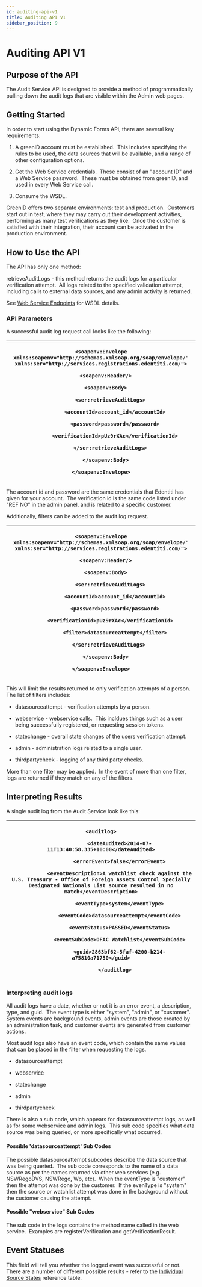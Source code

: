 ```yaml
---
id: auditing-api-v1
title: Auditing API V1
sidebar_position: 9
---
```


# Auditing API V1

## Purpose of the API

The Audit Service API is designed to provide a method of programmatically pulling down the audit logs that are visible within the Admin web pages.

## Getting Started

In order to start using the Dynamic Forms API, there are several key requirements:

1. A greenID account must be established.  This includes specifying the rules to be used, the data sources that will be available, and a range of other configuration options.

2. Get the Web Service credentials.  These consist of an "account ID" and a Web Service password.  These must be obtained from greenID, and used in every Web Service call.

3. Consume the WSDL.

GreenID offers two separate environments: test and production.  Customers start out in test, where they may carry out their development activities, performing as many test verifications as they like.  Once the customer is satisfied with their integration, their account can be activated in the production environment.  

## How to Use the API

The API has only one method:

retrieveAuditLogs - this method returns the audit logs for a particular verification attempt.  All logs related to the specified validation attempt, including calls to external data sources, and any admin activity is returned.

See [Web Service Endpoints](https://vixverify.atlassian.net/wiki/spaces/GREEN/pages/8880463/Web+Service+Endpoints) for WSDL details. 

### API Parameters

A successful audit log request call looks like the following:

| <p>`<soapenv:Envelope xmlns:soapenv="http://schemas.xmlsoap.org/soap/envelope/"` `xmlns:ser="http://services.registrations.edentiti.com/">`</p><p>`   <soapenv:Header/>`</p><p>`   <soapenv:Body>`</p><p>`      <ser:retrieveAuditLogs>`</p><p>`         <accountId>account_id</accountId>`</p><p>`         <password>password</password>`</p><p>`         <verificationId>pUz9rXAc</verificationId>`</p><p>`      </ser:retrieveAuditLogs>`</p><p>`   </soapenv:Body>`</p><p>`</soapenv:Envelope>`</p> |
| ------------------------------------------------------------------------------------------------------------------------------------------------------------------------------------------------------------------------------------------------------------------------------------------------------------------------------------------------------------------------------------------------------------------------------------------------------------------------------------------------------- |

The account id and password are the same credentials that Edentiti has given for your account.  The verification id is the same code listed under "REF NO" in the admin panel, and is related to a specific customer.

Additionally, filters can be added to the audit log request.  

| <p>`<soapenv:Envelope xmlns:soapenv="http://schemas.xmlsoap.org/soap/envelope/"` `xmlns:ser="http://services.registrations.edentiti.com/">`</p><p>`   <soapenv:Header/>`</p><p>`   <soapenv:Body>`</p><p>`      <ser:retrieveAuditLogs>`</p><p>`         <accountId>account_id</accountId>`</p><p>`         <password>password</password>`</p><p>`         <verificationId>pUz9rXAc</verificationId>   `</p><p>`         <filter>datasourceattempt</filter>`</p><p>`     </ser:retrieveAuditLogs>`</p><p>`   </soapenv:Body>`</p><p>`</soapenv:Envelope>`</p> |
| ------------------------------------------------------------------------------------------------------------------------------------------------------------------------------------------------------------------------------------------------------------------------------------------------------------------------------------------------------------------------------------------------------------------------------------------------------------------------------------------------------------------------------------------------------------- |

This will limit the results returned to only verification attempts of a person.  The list of filters includes:

- datasourceattempt - verification attempts by a person.

- webservice - webservice calls.  This incldues things such as a user being successfully registered, or requesting session tokens.

- statechange - overall state changes of the users verification attempt.

- admin - administration logs related to a single user.

- thirdpartycheck - logging of any third party checks.

More than one filter may be applied.  In the event of more than one filter, logs are returned if they match on any of the filters.

## Interpreting Results

A single audit log from the Audit Service look like this:

| <p>`<auditlog>`</p><p>`            <dateAudited>2014-07-11T13:40:58.335+10:00</dateAudited>`</p><p>`            <errorEvent>false</errorEvent>`</p><p>`            <eventDescription>A watchlist check against the U.S. Treasury - Office of Foreign Assets Control Specially Designated Nationals List source resulted in no match</eventDescription>`</p><p>`            <eventType>system</eventType>`</p><p>`            <eventCode>datasourceattempt</eventCode>`</p><p>`            <eventStatus>PASSED</eventStatus>`</p><p>`            <eventSubCode>OFAC Watchlist</eventSubCode>`</p><p>`            <guid>2863bf62-5faf-4200-b214-a75810a71750</guid>`</p><p>`         </auditlog>`</p> |
| --------------------------------------------------------------------------------------------------------------------------------------------------------------------------------------------------------------------------------------------------------------------------------------------------------------------------------------------------------------------------------------------------------------------------------------------------------------------------------------------------------------------------------------------------------------------------------------------------------------------------------------------------------------------------------------------------- |

### Interpreting audit logs

All audit logs have a date, whether or not it is an error event, a description, type, and guid.  The event type is either "system", "admin", or "customer".  System events are background events, admin events are those created by an administration task, and customer events are generated from customer actions.

Most audit logs also have an event code, which contain the same values that can be placed in the filter when requesting the logs.

- datasourceattempt

- webservice

- statechange

- admin

- thirdpartycheck

There is also a sub code, which appears for datasourceattempt logs, as well as for some webservice and admin logs.  This sub code specifies what data source was being queried, or more specifically what occurred.

#### Possible 'datasourceattempt' Sub Codes

The possible datasourceattempt subcodes describe the data source that was being queried.  The sub code corresponds to the name of a data source as per the names returned via other web services (e.g. NSWRegoDVS, NSWRego, Wp, etc).  When the eventType is "customer" then the attempt was done by the customer.  If the evenType is "system" then the source or watchlist attempt was done in the background without the customer causing the attempt. 

#### Possible "webservice" Sub Codes

The sub code in the logs contains the method name called in the web service.  Examples are registerVerification and getVerificationResult. 

## Event Statuses

This field will tell you whether the logged event was successful or not.  There are a number of different possible results - refer to the [Individual Source States](https://vixverify.atlassian.net/wiki/spaces/GREEN/pages/11206904/Reference+Tables#ReferenceTables-IndividualSourceStates) reference table. 
